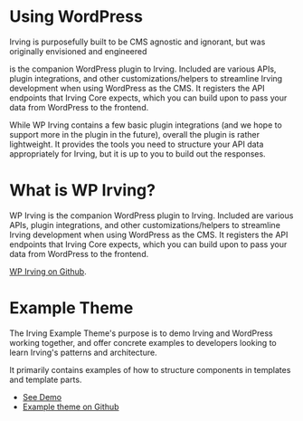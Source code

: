<Meta title="Intro|WordPress" />

# Using WordPress
Irving is purposefully built to be CMS agnostic and ignorant, but was originally envisioned and engineered

is the companion WordPress plugin to Irving. Included are various APIs, plugin integrations, and other customizations/helpers to streamline Irving development when using WordPress as the CMS. It registers the API endpoints that Irving Core expects, which you can build upon to pass your data from WordPress to the frontend.

While WP Irving contains a few basic plugin integrations (and we hope to support more in the plugin in the future), overall the plugin is rather lightweight. It provides the tools you need to structure your API data appropriately for Irving, but it is up to you to build out the responses.

# What is WP Irving?
WP Irving is the companion WordPress plugin to Irving. Included are various APIs, plugin integrations, and other customizations/helpers to streamline Irving development when using WordPress as the CMS. It registers the API endpoints that Irving Core expects, which you can build upon to pass your data from WordPress to the frontend.

[WP Irving on Github](https://github.com/alleyinteractive/wp-irving).

# Example Theme

The Irving Example Theme's purpose is to demo Irving and WordPress working together, and offer concrete examples to developers looking to learn Irving's patterns and architecture.

It primarily contains examples of how to structure components in templates and template parts.

* [See Demo](https://demo.irvingjs.com)
* [Example theme on Github](https://github.com/alleyinteractive/irving-example-theme)
